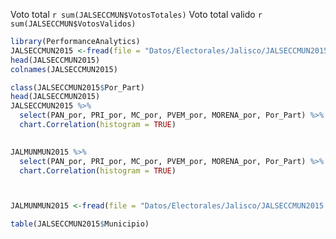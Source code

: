 \section{Capítulo 6 Estudio de Caso; Guadalajara}







\subsection{Guadalajara, Descriptivos del voto }


Voto total `r sum(JALSECCMUN$VotosTotales)`
Voto total valido `r sum(JALSECCMUN$VotosValidos)`



```r
library(PerformanceAnalytics)
JALSECCMUN2015 <-fread(file = "Datos/Electorales/Jalisco/JALSECCMUN2015.csv")
head(JALSECCMUN2015)
colnames(JALSECCMUN2015)

class(JALSECCMUN2015$Por_Part)
head(JALSECCMUN2015)
JALSECCMUN2015 %>%
  select(PAN_por, PRI_por, MC_por, PVEM_por, MORENA_por, Por_Part) %>%
  chart.Correlation(histogram = TRUE)
  

JALMUNMUN2015 %>%
  select(PAN_por, PRI_por, MC_por, PVEM_por, MORENA_por, Por_Part) %>%
  chart.Correlation(histogram = TRUE)



```


```r


```

```r
JALMUNMUN2015 <-fread(file = "Datos/Electorales/Jalisco/JALSECCMUN2015.csv")


```



\subsection{Guadalajara, Sociodemográficos }


```r





table(JALSECCMUN2015$Municipio)







```


\subsection{Guadalajara, Ingreso }


\subsection{Guadalajara, Modelo a nivel municipal }